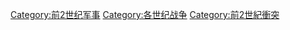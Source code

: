 [[Category:前2世纪军事|Category:前2世纪军事]]
[[Category:各世纪战争|Category:各世纪战争]]
[[Category:前2世紀衝突|Category:前2世紀衝突]]